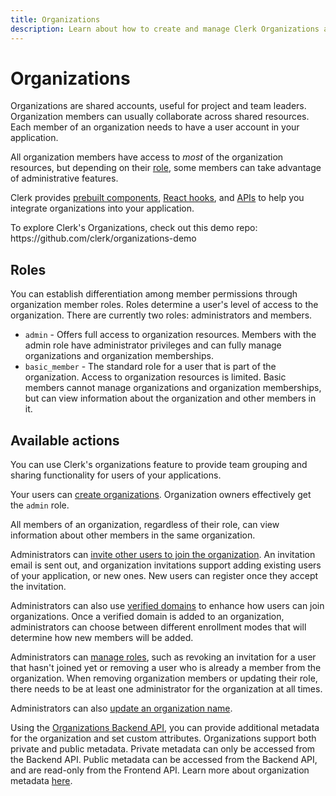 ```yaml
---
title: Organizations
description: Learn about how to create and manage Clerk Organizations and their members.
---
```


# Organizations

Organizations are shared accounts, useful for project and team leaders. Organization members can usually collaborate across shared resources. Each member of an organization needs to have a user account in your application. 

All organization members have access to *most* of the organization resources, but depending on their [role](#roles), some members can take advantage of administrative features.

Clerk provides [prebuilt components](/docs/components/overview), [React hooks](/docs/references/react/use-organization), and [APIs](/docs/references/javascript/organization/organization) to help you integrate organizations into your application.

<Callout type="info">
  To explore Clerk's Organizations, check out this demo repo:
  https://github.com/clerk/organizations-demo
</Callout>

## Roles 

You can establish differentiation among member permissions through organization member roles. Roles determine a user's level of access to the organization. There are currently two roles: administrators and members.

- `admin` - Offers full access to organization resources. Members with the admin role have administrator privileges and can fully manage organizations and organization memberships.
- `basic_member` - The standard role for a user that is part of the organization. Access to organization resources is limited. Basic members cannot manage organizations and organization memberships, but can view information about the organization and other members in it.

## Available actions

You can use Clerk's organizations feature to provide team grouping and sharing functionality for users of your applications.

Your users can [create organizations](/docs/organizations/creating-organizations). Organization owners effectively get the `admin` role.

All members of an organization, regardless of their role, can view information about other members in the same organization.

Administrators can [invite other users to join the organization](/docs/organizations/inviting-users). An invitation email is sent out, and organization invitations support adding existing users of your application, or new ones. New users can register once they accept the invitation.

Administrators can also use [verified domains](/docs/organizations/verified-domains) to enhance how users can join organizations. Once a verified domain is added to an organization, administrators can choose between different enrollment modes that will determine how new members will be added.

Administrators can [manage roles](/docs/organizations/managing-roles), such as revoking an invitation for a user that hasn't joined yet or removing a user who is already a member from the organization. When removing organization members or updating their role, there needs to be at least one administrator for the organization at all times.

Administrators can also [update an organization name](/docs/organizations/updating-organizations).

Using the [Organizations Backend API](https://clerk.com/docs/reference/backend-api/tag/Organizations), you can provide additional metadata for the organization and set custom attributes. Organizations support both private and public metadata. Private metadata can only be accessed from the Backend API. Public metadata can be accessed from the Backend API, and are read-only from the Frontend API. Learn more about organization metadata [here](/docs/organizations/metadata).

